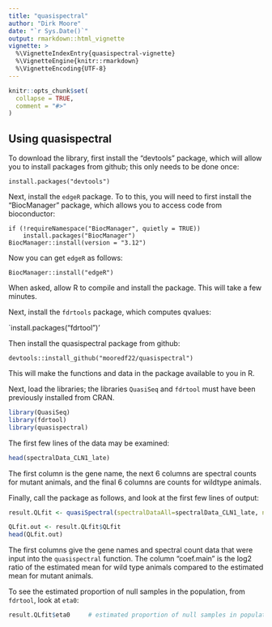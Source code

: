 ```yaml
---
title: "quasispectral"
author: "Dirk Moore"
date: "`r Sys.Date()`"
output: rmarkdown::html_vignette
vignette: >
  %\VignetteIndexEntry{quasispectral-vignette}
  %\VignetteEngine{knitr::rmarkdown}
  %\VignetteEncoding{UTF-8}
---
```


```r
knitr::opts_chunk$set(
  collapse = TRUE,
  comment = "#>"
)
```
## Using quasispectral
To download the library, first install the "devtools" package, which will allow you to install packages from github; this only needs to be done once:

`install.packages("devtools")`

Next, install the `edgeR` package. To to this, you will need to first install the "BiocManager" package, which allows you to access
code from bioconductor:

```
if (!requireNamespace("BiocManager", quietly = TRUE))
    install.packages("BiocManager")
BiocManager::install(version = "3.12")
```

Now you can get `edgeR` as follows:

`BiocManager::install("edgeR")`

When asked, allow R to compile and install the package. This will take a few minutes.

Next, install the `fdrtools` package, which computes qvalues:

`install.packages("fdrtool")'

Then install the quasispectral package from github:

`devtools::install_github("mooredf22/quasispectral")`

This will make the functions and data in the package available to you in R.

Next, load the libraries; the libraries `QuasiSeq` and `fdrtool` must have been previously installed from CRAN.
```r
library(QuasiSeq)
library(fdrtool)
library(quasispectral)

```
The first few lines of the data may be examined:
```r
head(spectralData_CLN1_late)
```
The first column is the gene name, the next 6 columns are spectral counts for mutant animals, and the final 6 columns are counts for wildtype animals.

Finally, call the package as follows, and look at the first few lines of output:
```r
result.QLfit <- quasiSpectral(spectralDataAll=spectralData_CLN1_late, n.mut=6, n.wt=6)
```
```r
QLfit.out <- result.QLfit$QLfit
head(QLfit.out)
```
The first columns give the gene names and spectral count data that were input into the `quasispectral` function. The column "coef.main" is the log2 ratio of the estimated mean for wild type animals compared to the estimated mean for mutant animals.

To see the estimated proportion of null samples in the population, from `fdrtool`, look at `eta0`:

```r
result.QLfit$eta0     # estimated proportion of null samples in population
```
